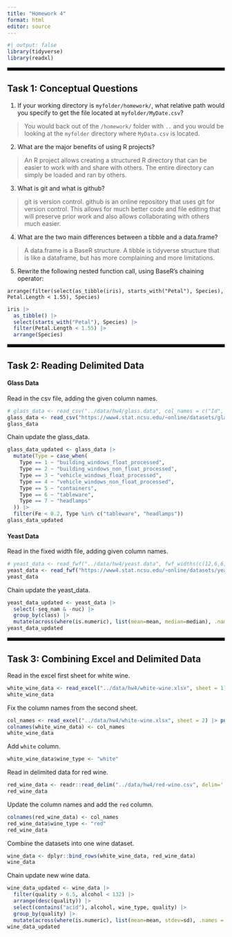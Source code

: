 ```yaml
---
title: "Homework 4"
format: html
editor: source
---
```


```r
#| output: false
library(tidyverse)
library(readxl)
```

<hr style="border: 3px solid black;" />

## Task 1: Conceptual Questions

1.  If your working directory is `myfolder/homework/`, what relative path would you specify to get the file located at `myfolder/MyDate.csv`?

> You would back out of the `/homework/` folder with `..` and you would be looking at the `myfolder` directory where `MyData.csv` is located.

2.  What are the major benefits of using R projects?

> An R project allows creating a structured R directory that can be easier to work with and share with others. The entire directory can simply be loaded and ran by others.

3.  What is git and what is github?

> git is version control. github is an online repository that uses git for version control. This allows for much better code and file editing that will preserve prior work and also allows collaborating with others much easier.

4.  What are the two main differences between a tibble and a data.frame?

> A data.frame is a BaseR structure. A tibble is tidyverse structure that is like a dataframe, but has more complaining and more limitations.

5.  Rewrite the following nested function call, using BaseR's chaining operator:

```         
arrange(filter(select(as_tibble(iris), starts_with("Petal"), Species), Petal.Length < 1.55), Species)
```

```r
iris |>
  as_tibble() |>
  select(starts_with("Petal"), Species) |>
  filter(Petal.Length < 1.55) |>
  arrange(Species)
```

<hr style="border: 3px solid black;" />

## Task 2: Reading Delimited Data

#### Glass Data
Read in the csv file, adding the given column names.
```r
# glass_data <- read_csv("../data/hw4/glass.data", col_names = c("Id", "RI", "Na", "Mg", "Al", "Si", "K", "Ca", "Ba", "Fe"))
glass_data <- read_csv("https://www4.stat.ncsu.edu/~online/datasets/glass.data", col_names = c("Id", "RI", "Na", "Mg", "Al", "Si", "K", "Ca", "Ba", "Fe", "Type"), show_col_types = FALSE)
glass_data
```
Chain update the glass_data.
```r
glass_data_updated <- glass_data |>
  mutate(Type = case_when(
    Type == 1 ~ "building_windows_float_processed",
    Type == 2 ~ "building_windows_non_float_processed",
    Type == 3 ~ "vehicle_windows_float_processed",
    Type == 4 ~ "vehicle_windows_non_float_processed",
    Type == 5 ~ "containers",
    Type == 6 ~ "tableware",
    Type == 7 ~ "headlamps"
  )) |>
  filter(Fe < 0.2, Type %in% c("tableware", "headlamps"))
glass_data_updated
```

#### Yeast Data
Read in the fixed width file, adding given column names.
```r
# yeast_data <- read_fwf("../data/hw4/yeast.data", fwf_widths(c(12,6,6,6,6,6,6,6,6,6), c("seq_nam", "mcg", "gvh", "alm", "mit", "erl", "pox", "vac", "nuc", "class")))
yeast_data <- read_fwf("https://www4.stat.ncsu.edu/~online/datasets/yeast.data", fwf_widths(c(12,6,6,6,6,6,6,6,6,6), c("seq_nam", "mcg", "gvh", "alm", "mit", "erl", "pox", "vac", "nuc", "class")), show_col_types = FALSE)
yeast_data
```
Chain update the yeast_data.
```r
yeast_data_updated <- yeast_data |>
  select(-seq_nam & -nuc) |>
  group_by(class) |>
  mutate(across(where(is.numeric), list(mean=mean, median=median), .names = "{.col}_{.fn}"))
yeast_data_updated
```

<hr style="border: 3px solid black;" />

## Task 3: Combining Excel and Delimited Data

Read in the excel first sheet for white wine.
```r
white_wine_data <- read_excel("../data/hw4/white-wine.xlsx", sheet = 1)
white_wine_data
```

Fix the column names from the second sheet.
```r
col_names <- read_excel("../data/hw4/white-wine.xlsx", sheet = 2) |> pull()
colnames(white_wine_data) <- col_names
white_wine_data
```

Add `white` column.
```r
white_wine_data$wine_type <- "white"
```

Read in delimited data for red wine.
```r
red_wine_data <- readr::read_delim("../data/hw4/red-wine.csv", delim=';', show_col_types = FALSE)
red_wine_data
```
Update the column names and add the `red` column.
```r
colnames(red_wine_data) <- col_names
red_wine_data$wine_type <- "red"
red_wine_data
```

Combine the datasets into one wine dataset.
```r
wine_data <- dplyr::bind_rows(white_wine_data, red_wine_data)
wine_data
```

Chain update new wine data.
```r
wine_data_updated <- wine_data |>
  filter(quality > 6.5, alcohol < 132) |>
  arrange(desc(quality)) |>
  select(contains("acid"), alcohol, wine_type, quality) |>
  group_by(quality) |>
  mutate(across(where(is.numeric), list(mean=mean, stdev=sd), .names = "{.col}_{.fn}"))
wine_data_updated
```

